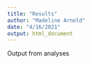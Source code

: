 ```yaml
---
title: "Results"
author: "Madeline Arnold"
date: "4/16/2021"
output: html_document
---
```


Output from analyses